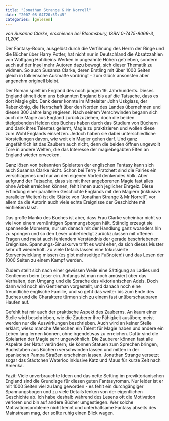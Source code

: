 ```yaml
---
title: "Jonathan Strange & Mr Norrell"
date: "2007-08-04T20:59:45"
categories: [gelesen]
---
```


*von Susanna Clarke,
erschienen bei Bloomsbury, ISBN 0-7475-8069-3, 11,20€*

Der Fantasy-Boom, ausgelöst durch die Verfilmung des Herrn der Ringe und die Bücher über Harry Potter, hat nicht nur in Deutschland die Absatzzahlen von Wolfgang Hohlbeins Werken in ungeahnte Höhen getrieben, sondern auch auf der [Insel](http://www.great-britain.co.uk/) mehr Autoren dazu bewegt, sich dieser Thematik zu widmen. So auch Susanna Clarke, deren Erstling mit über 1000 Seiten gleich in tolkiensche Ausmaße vordringt - zum Glück ansonsten aber angenehm originell bleibt.

Der Roman spielt im England des noch jungen 19. Jahrhunderts. Dieses England ähnelt dem uns bekannten England bis auf die Tatsache, dass es dort Magie gibt. Dank derer konnte im Mittelalter John Uskglass, der Rabenkönig, die Herrschaft über den Norden des Landes übernehmen und diesen 300 Jahre lang regieren. Nach seinem Verschwinden begann sich auch die Magie aus England zurückzuziehen, doch die beiden titelgebenden Helden des Buches haben durch das Studium von Büchern und dank ihres Talentes gelernt, Magie zu praktizieren und wollen diese zum Wohl Englands einsetzen. Jedoch haben sie dabei unterschiedliche Vorstellungen davon, wie weit ein Magier gehen darf. Und ganz ungefährlich ist das Zaubern auch nicht, denn die beiden öffnen ungewollt Tore in andere Welten, die das Interesse der magiebegabten Elfen an England wieder erwecken.

Ganz lösen von bekannten Spielarten der englischen Fantasy kann sich auch Susanna Clarke nicht. Schon bei Terry Pratchett sind die Fairies ein verschlagenes und nur an den eigenen Vorteil denkendes Volk. Aber aufgrund der Tatsache, dass sie mit ihrer angeborenen Magie fast alles ohne Arbeit erreichen können, fehlt ihnen auch jeglicher Ehrgeiz. Diese Erfindung einer parallelen Geschichte Englands mit den Magiern (inklusive paralleler Welten) ist die Stärke von "Jonathan Strange & Mr Norrell", vor allem da die Autorin auch viele echte Ereignisse der Geschichte mit einfließen lässt.

Das große Manko des Buches ist aber, dass Frau Clarke scheinbar nicht so viel von einem vernünftigen Spannungsbogen hält. Ständig erzeugt sie spannende Momente, nur um danach mit der Handlung ganz woanders hin zu springen und so den Leser unbefriedigt zurückzulassen mit offenen Fragen und meist auch fehlendem Verständnis der gerade beschriebenen Ereignisse. Spannungs-Sinuskurve trifft es wohl eher, da sich dieses Muster sehr oft wiederholt. Zu viele Details lassen eine fokussierte Storyentwicklung missen (es gibt mehrseitige Fußnoten!) und das Lesen der 1000 Seiten zu einem Kampf werden.

Zudem stellt sich nach einer gewissen Weile eine Sättigung an Ladies und Gentlemen beim Leser ein. Anfangs ist man noch amüsiert über das Verhalten, den Umgang und die Sprache des viktorianischen Adels. Doch dann wird noch ein Gentleman vorgestellt, und danach noch eine freundliche englische Familie, und so geht das weiter bis zum Ende des Buches und die Charaktere türmen sich zu einem fast unüberschaubaren Haufen auf.

Gefehlt hat mir auch der praktische Aspekt des Zauberns. An kaum einer Stelle wird beschrieben, wie die Zauberer ihre Fähigkeit ausüben; meist werden nur die Auswirkungen beschrieben. Auch wird an keiner Stelle erklärt, wieso manche Menschen ein Talent für Magie haben und andere ein Leben lang lernen können, ohne irgendetwas zu erreichen. Dafür sind die Spielarten der Magie sehr ungewöhnlich. Die Zauberer können fast alle Aspekte der Natur verändern; sie können Statuen zum Sprechen bringen, Buchstaben aus Büchern verschwinden lassen und mitten in der spanischen Pampa Straßen erscheinen lassen. Jonathan Strange versetzt sogar das Städtchen Waterloo inklusive Katz und Maus für kurze Zeit nach Amerika.

Fazit: Viele unverbrauchte Ideen und das nette Setting im previktorianischen England sind die Grundlage für diesen guten Fantasyroman. Nur leider ist er mit 1000 Seiten viel zu lang geworden - es fehlt ein durchgängiger Spannungsbogen und zu viele Details lenken von der eigentlichen Geschichte ab. Ich habe deshalb während des Lesens oft die Motivation verloren und bin auf andere Bücher umgestiegen. Wer solche Motivationsprobleme nicht kennt und unterhaltsame Fantasy abseits des Mainstream mag, der sollte ruhig einen Blick wagen.
